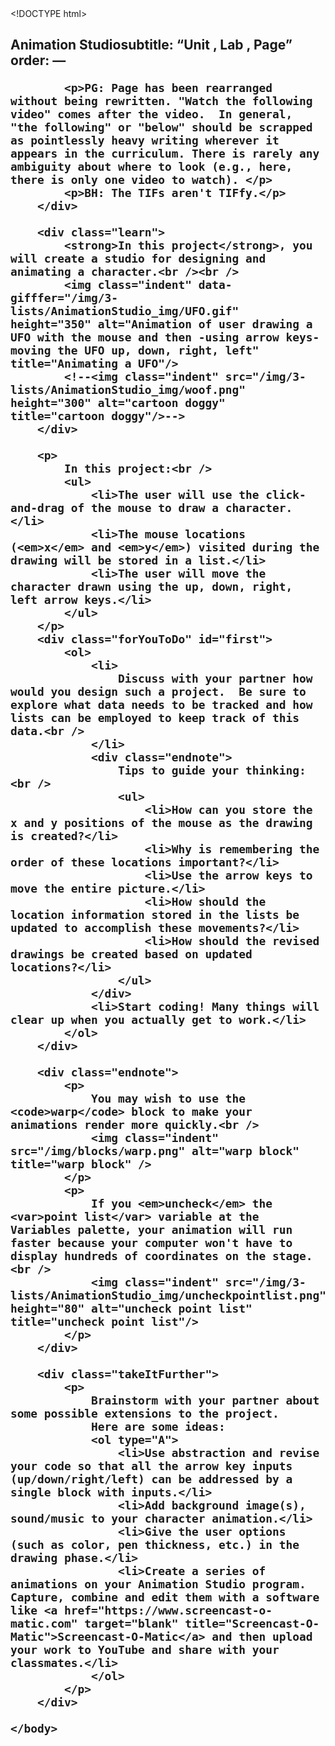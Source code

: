 <!DOCTYPE html>
<html lang="en">
    <head>
		<meta http-equiv="content-type" content="text/html; charset=utf-8" />
        <script type="text/javascript" src="/llab/loader.js"></script>
        <script type="text/javascript" src="/utilities/gifffer.min.js"></script>
        <script type="text/javascript">window.onload = function() {Gifffer();}</script>
        <link rel="stylesheet" type="text/css" href="/css/bjc-gifffer.css">
		<title>Unit 3 Optional Projects, Page 2</title>
    </head>

    <body>
        <h2>Animation Studiosubtitle: "Unit , Lab , Page"
order:
---
        <div class="todo">
            <p>PG: Page has been rearranged without being rewritten. "Watch the following video" comes after the video.  In general, "the following" or "below" should be scrapped as pointlessly heavy writing wherever it appears in the curriculum. There is rarely any ambiguity about where to look (e.g., here, there is only one video to watch). </p>
            <p>BH: The TIFs aren't TIFfy.</p>
        </div>
        
        <div class="learn">
            <strong>In this project</strong>, you will create a studio for designing and animating a character.<br /><br />
            <img class="indent" data-gifffer="/img/3-lists/AnimationStudio_img/UFO.gif" height="350" alt="Animation of user drawing a UFO with the mouse and then -using arrow keys- moving the UFO up, down, right, left" title="Animating a UFO"/>
            <!--<img class="indent" src="/img/3-lists/AnimationStudio_img/woof.png" height="300" alt="cartoon doggy" title="cartoon doggy"/>-->
        </div>
        
        <p>
            In this project:<br />
            <ul>
                <li>The user will use the click-and-drag of the mouse to draw a character.</li>
                <li>The mouse locations (<em>x</em> and <em>y</em>) visited during the drawing will be stored in a list.</li>
                <li>The user will move the character drawn using the up, down, right, left arrow keys.</li>
            </ul>
        </p>
        <div class="forYouToDo" id="first"> 
            <ol>
                <li>
                    Discuss with your partner how would you design such a project.  Be sure to explore what data needs to be tracked and how lists can be employed to keep track of this data.<br />
                </li>
                <div class="endnote">
                    Tips to guide your thinking:<br />
                    <ul>
                        <li>How can you store the x and y positions of the mouse as the drawing is created?</li>
                        <li>Why is remembering the order of these locations important?</li>
                        <li>Use the arrow keys to move the entire picture.</li>
                        <li>How should the location information stored in the lists be updated to accomplish these movements?</li>
                        <li>How should the revised drawings be created based on updated locations?</li>
                    </ul>
                </div>
                <li>Start coding! Many things will clear up when you actually get to work.</li>
            </ol>
        </div>
        
        <div class="endnote">            
            <p>
                You may wish to use the <code>warp</code> block to make your animations render more quickly.<br />
                <img class="indent" src="/img/blocks/warp.png" alt="warp block" title="warp block" />
            </p>
            <p>
                If you <em>uncheck</em> the <var>point list</var> variable at the Variables palette, your animation will run faster because your computer won't have to display hundreds of coordinates on the stage.<br />
                <img class="indent" src="/img/3-lists/AnimationStudio_img/uncheckpointlist.png"  height="80" alt="uncheck point list" title="uncheck point list"/>
            </p>
        </div>
    
        <div class="takeItFurther">
            <p>
                Brainstorm with your partner about some possible extensions to the project.
                Here are some ideas:
                <ol type="A">
                    <li>Use abstraction and revise your code so that all the arrow key inputs (up/down/right/left) can be addressed by a single block with inputs.</li>
                    <li>Add background image(s), sound/music to your character animation.</li>
                    <li>Give the user options (such as color, pen thickness, etc.) in the drawing phase.</li>
                    <li>Create a series of animations on your Animation Studio program. Capture, combine and edit them with a software like <a href="https://www.screencast-o-matic.com" target="blank" title="Screencast-O-Matic">Screencast-O-Matic</a> and then upload your work to YouTube and share with your classmates.</li>
                </ol>
            </p>
        </div>
    
    </body>
</html>
